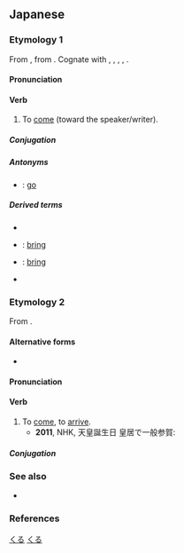 ==Japanese==

===Etymology 1===
{{ja-kanjitab|く|yomi=kun}}
From {{inh|ja|ojp|sort=くる|-}}, from {{inh|ja|jpx-pro|sort=くる|*kuru}}. Cognate with {{cog|xug|来ん|tr=すん, sun}}, {{cog|mvi|来|tr=きぃ, ksï}}, {{cog|ryu|来ーん|tr=ちゅーん, chuun}}, {{cog|rys|来ん|tr=きぃん, kïn}}, {{cog|yoi|来ん|tr=くん, kun}}.

====Pronunciation====
{{ja-pron|くる|acc=1|acc_ref=SMK2}}

====Verb====
{{ja-verb|くる|kyu=來る|type=3|tr=intrans}}

# To [[come]] (toward the speaker/writer).

=====Conjugation=====
{{ja-kuru|||}}
{{ja-conj-bungo||irreg-k|sik=}}

=====Antonyms=====
* {{ja-r|行く|いく}}: {{qualifier|[[verb]]}} [[go]]

=====Derived terms=====
* {{ja-r|迫り来る|せまりくる}}
* {{ja-r|持って来る|もってくる}}: {{qualifier|[[verb]]}} [[bring]] {{qualifier|the object is a thing}}
* {{ja-r|連れて来る|つれてくる}}: {{qualifier|[[verb]]}} [[bring]] {{qualifier|the object is a person}}
* {{ja-r|来る日|くるひ}}

===Etymology 2===
{{ja-kanjitab|きた|yomi=kun}}
From {{ja-compound|来|き|pos1=continuative form of etymology 1|linkto1=来る|至る|いたる}}.

====Alternative forms====
* {{ja-l|来たる}}

====Pronunciation====
{{ja-pron|きたる|acc=2|acc_ref=SMK2|acc2=0|acc2_ref=SMK2}}

====Verb====
{{ja-verb|type=1|tr=intrans|きたる}}

# To [[come]], to [[arrive]].
#* '''2011''', NHK, 天皇誕生日 皇居で一般参賀:
#*: {{ja-usex|'''来る'''年が皆さん一人びとりにとり、よい年であるよう祈っています。|'''きたる''' とし が みな-さん ひとりびとり に とり、 よい とし で ある よう いのって います。|I pray that '''next''' year [the '''coming''' year] will be a good year for each of you.}}

=====Conjugation=====
{{ja-go-ru|きた}}
{{ja-conj-bungo|きた|4-r}}

===See also===
* {{ja-r|来す|きたす}}

===References===
<references/>

[[Category:Japanese basic words|くる]]
[[Category:Japanese irregular verbs|くる]]
